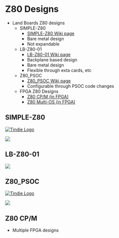 = Z80 Designs =

* Land Boards Z80 designs
** SIMPLE-Z80
*** [http://land-boards.com/blwiki/index.php?title=SIMPLE-Z80 SIMPLE-Z80 Wiki page]
*** Bare metal design
*** Not expandable
** LB-Z80-01
*** [http://land-boards.com/blwiki/index.php?title=LB-Z80-01 LB-Z80-01 Wiki page]
*** Backplane based design
*** Bare metal design
*** Flexible through exta cards, etc
** Z80_PSOC
*** [http://land-boards.com/blwiki/index.php?title=Z80_in_3_Chips Z80_PSOC Wiki page]
*** Configurable through PSOC code changes
** FPGA Z80 Designs
*** [http://land-boards.com/blwiki/index.php?title=RetroComputers#Z80_CP.2FM_.28in_FPGA.29 Z80 CP/M (in FPGA)]
*** [http://land-boards.com/blwiki/index.php?title=RetroComputers#Z80_Multi-OS_.28in_FPGA.29 Z80 Multi-OS (in FPGA)]

== SIMPLE-Z80 ==

<a href="https://www.tindie.com/products/34960/">
<img src="http://land-boards.com/tindie/tindie-larges-v2.png" alt="Tindie Logo"></img></a> 

<img src="http://land-boards.com/blwiki/images/d/dc/SIMPLE-Z80_P1090251-720pxV.jpg"></img>

== LB-Z80-01 ==

<img src="http://land-boards.com/blwiki/images/9/9c/LB-Z80_P1090715-720px.jpg"></img>

== Z80_PSOC ==

<a href="https://www.tindie.com/products/land_boards/programmable-system-on-a-chip-for-the-raspberry-pi/?pt=ac_prod_search">
<img src="http://land-boards.com/tindie/tindie-larges-v2.png" alt="Tindie Logo"></img></a> 

<img src="http://land-boards.com/blwiki/images/c/cc/Z80_P865-cropped-720px.jpg"></img>

== Z80 CP/M ==

* Multiple FPGA designs

